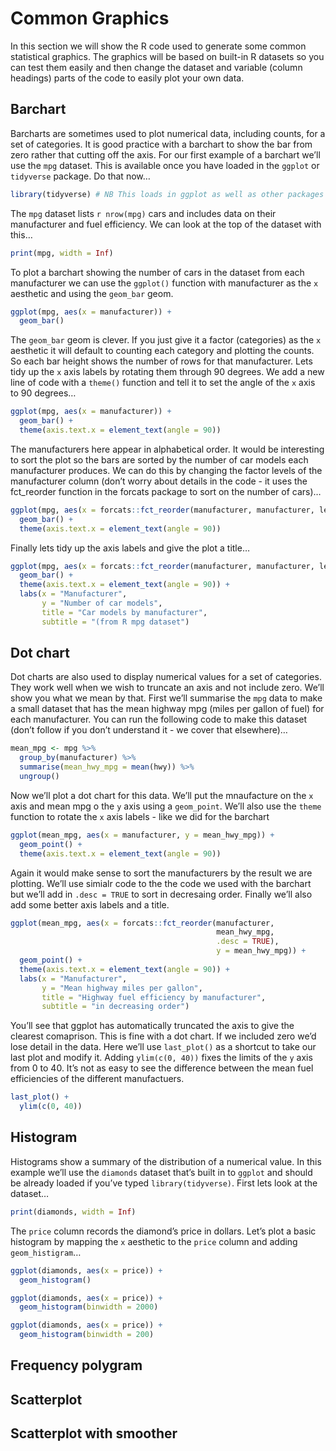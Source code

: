 # Common Graphics {#common_graphics}

In this section we will show the R code used to generate some common statistical graphics. The graphics will be based on built-in R datasets so you can test them easily and then change the dataset and variable (column headings) parts of the code to easily plot your own data.

## Barchart

Barcharts are sometimes used to plot numerical data, including counts, for a set of categories. It is good practice with a barchart to show the bar from zero rather that cutting off the axis. For our first example of a barchart we'll use the `mpg` dataset. This is available once you have loaded in the `ggplot` or `tidyverse` package. Do that now...

```r
library(tidyverse) # NB This loads in ggplot as well as other packages
```

The `mpg` dataset lists `r nrow(mpg)` cars and includes data on their manufacturer and fuel efficiency. We can look at the top of the dataset with this...

```r
print(mpg, width = Inf)
```

To plot a barchart showing the number of cars in the dataset from each manufacturer we can use the `ggplot()` function with manufacturer as the `x` aesthetic and using the `geom_bar` geom.

```r
ggplot(mpg, aes(x = manufacturer)) +
  geom_bar()
```
The `geom_bar` geom is clever. If you just give it a factor (categories) as the `x` aesthetic it will default to counting each category and plotting the counts. So each bar height shows the number of rows for that manufacturer. Lets tidy up the `x` axis labels by rotating them through 90 degrees. We add a new line of code with a `theme()` function and tell it to set the angle of the `x` axis to 90 degrees...

```r
ggplot(mpg, aes(x = manufacturer)) +
  geom_bar() +
  theme(axis.text.x = element_text(angle = 90))
```

The manufacturers here appear in alphabetical order. It would be interesting to sort the plot so the bars are sorted by the number of car models each manufacturer produces. We can do this by changing the factor levels of the manufacturer column (don't worry about details in the code - it uses the fct_reorder function in the forcats package to sort on the number of cars)...

```r
ggplot(mpg, aes(x = forcats::fct_reorder(manufacturer, manufacturer, length))) +
  geom_bar() +
  theme(axis.text.x = element_text(angle = 90))
```

Finally lets tidy up the axis labels and give the plot a title...

```r
ggplot(mpg, aes(x = forcats::fct_reorder(manufacturer, manufacturer, length))) +
  geom_bar() +
  theme(axis.text.x = element_text(angle = 90)) +
  labs(x = "Manufacturer",
       y = "Number of car models",
       title = "Car models by manufacturer",
       subtitle = "(from R mpg dataset")
```


## Dot chart

Dot charts are also used to display numerical values for a set of categories. They work well when we wish to truncate an axis and not include zero. We'll show you what we mean by that. First we'll summarise the `mpg` data to make a small dataset that has the mean highway mpg (miles per gallon of fuel) for each manufacturer. You can run the following code to make this dataset (don't follow if you don't understand it - we cover that elsewhere)...

```r
mean_mpg <- mpg %>% 
  group_by(manufacturer) %>% 
  summarise(mean_hwy_mpg = mean(hwy)) %>% 
  ungroup()
```

Now we'll plot a dot chart for this data. We'll put the mnaufacture on the `x` axis and mean mpg o the `y` axis using a `geom_point`. We'll also use the `theme` function to rotate the `x` axis labels - like we did for the barchart

```r
ggplot(mean_mpg, aes(x = manufacturer, y = mean_hwy_mpg)) +
  geom_point() +
  theme(axis.text.x = element_text(angle = 90))
```

Again it would make sense to sort the manufacturers by the result we are plotting. We'll use simialr code to the the code we used with the barchart but we'll add in `.desc = TRUE` to sort in decresaing order. Finally we'll also add some better axis labels and a title.

```r
ggplot(mean_mpg, aes(x = forcats::fct_reorder(manufacturer,
                                              mean_hwy_mpg,
                                              .desc = TRUE),
                                              y = mean_hwy_mpg)) +
  geom_point() +
  theme(axis.text.x = element_text(angle = 90)) +
  labs(x = "Manufacturer",
       y = "Mean highway miles per gallon",
       title = "Highway fuel efficiency by manufacturer",
       subtitle = "in decreasing order")
```

You'll see that  ggplot has automatically truncated the axis to give the clearest comaprison. This is fine with a dot chart. If we included zero we'd lose detail in the data. Here we'll use `last_plot()` as a shortcut to take our last plot and modify it. Adding `ylim(c(0, 40))` fixes the limits of the `y` axis from 0 to 40. It's not as easy to see the difference between the mean fuel efficiencies of the different manufactuers.

```r
last_plot() +
  ylim(c(0, 40))
```

## Histogram

Histograms show a summary of the distribution of a numerical value. In this example we'll use the `diamonds` dataset that's built in to `ggplot` and should be already loaded if you've typed `library(tidyverse)`. First lets look at the dataset...

```r
print(diamonds, width = Inf)
```

The `price` column records the diamond's price in dollars. Let's plot a basic histogram by mapping the `x` aesthetic to the `price` column and adding `geom_histigram`...

```r
ggplot(diamonds, aes(x = price)) +
  geom_histogram()
```

```r
ggplot(diamonds, aes(x = price)) +
  geom_histogram(binwidth = 2000)
```

```r
ggplot(diamonds, aes(x = price)) +
  geom_histogram(binwidth = 200)
```





## Frequency polygram
## Scatterplot
## Scatterplot with smoother
